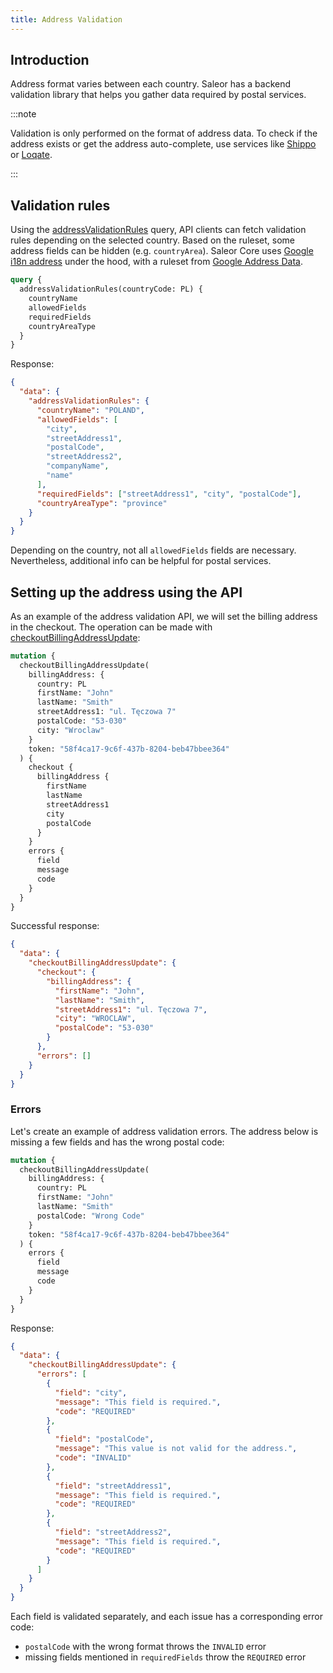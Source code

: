 ```yaml
---
title: Address Validation
---
```


## Introduction

Address format varies between each country. Saleor has a backend validation library that helps you gather data required by postal services.

:::note

Validation is only performed on the format of address data. To check if the address exists or get the address auto-complete, use services like [Shippo](https://goshippo.com/) or [Loqate](https://www.loqate.com/en-us/).

:::

## Validation rules

Using the [addressValidationRules](api-reference/users/queries/address-validation-rules.mdx) query, API clients can fetch validation rules depending on the selected country. Based on the ruleset, some address fields can be hidden (e.g. `countryArea`).
Saleor Core uses [Google i18n address](https://github.com/mirumee/google-i18n-address) under the hood, with a ruleset from [Google Address Data](https://chromium-i18n.appspot.com/ssl-address).

```graphql
query {
  addressValidationRules(countryCode: PL) {
    countryName
    allowedFields
    requiredFields
    countryAreaType
  }
}
```

Response:

```json
{
  "data": {
    "addressValidationRules": {
      "countryName": "POLAND",
      "allowedFields": [
        "city",
        "streetAddress1",
        "postalCode",
        "streetAddress2",
        "companyName",
        "name"
      ],
      "requiredFields": ["streetAddress1", "city", "postalCode"],
      "countryAreaType": "province"
    }
  }
}
```

Depending on the country, not all `allowedFields` fields are necessary. Nevertheless, additional info can be helpful for postal services.

## Setting up the address using the API

As an example of the address validation API, we will set the billing address in the checkout. The operation can be made with [checkoutBillingAddressUpdate](api-reference/checkout/mutations/checkout-billing-address-update.mdx):

```graphql
mutation {
  checkoutBillingAddressUpdate(
    billingAddress: {
      country: PL
      firstName: "John"
      lastName: "Smith"
      streetAddress1: "ul. Tęczowa 7"
      postalCode: "53-030"
      city: "Wroclaw"
    }
    token: "58f4ca17-9c6f-437b-8204-beb47bbee364"
  ) {
    checkout {
      billingAddress {
        firstName
        lastName
        streetAddress1
        city
        postalCode
      }
    }
    errors {
      field
      message
      code
    }
  }
}
```

Successful response:

```json
{
  "data": {
    "checkoutBillingAddressUpdate": {
      "checkout": {
        "billingAddress": {
          "firstName": "John",
          "lastName": "Smith",
          "streetAddress1": "ul. Tęczowa 7",
          "city": "WROCLAW",
          "postalCode": "53-030"
        }
      },
      "errors": []
    }
  }
}
```

### Errors

Let's create an example of address validation errors. The address below is missing a few fields and has the wrong postal code:

```graphql
mutation {
  checkoutBillingAddressUpdate(
    billingAddress: {
      country: PL
      firstName: "John"
      lastName: "Smith"
      postalCode: "Wrong Code"
    }
    token: "58f4ca17-9c6f-437b-8204-beb47bbee364"
  ) {
    errors {
      field
      message
      code
    }
  }
}
```

Response:

```json
{
  "data": {
    "checkoutBillingAddressUpdate": {
      "errors": [
        {
          "field": "city",
          "message": "This field is required.",
          "code": "REQUIRED"
        },
        {
          "field": "postalCode",
          "message": "This value is not valid for the address.",
          "code": "INVALID"
        },
        {
          "field": "streetAddress1",
          "message": "This field is required.",
          "code": "REQUIRED"
        },
        {
          "field": "streetAddress2",
          "message": "This field is required.",
          "code": "REQUIRED"
        }
      ]
    }
  }
}
```

Each field is validated separately, and each issue has a corresponding error code:

- `postalCode` with the wrong format throws the `INVALID` error
- missing fields mentioned in `requiredFields` throw the `REQUIRED` error
